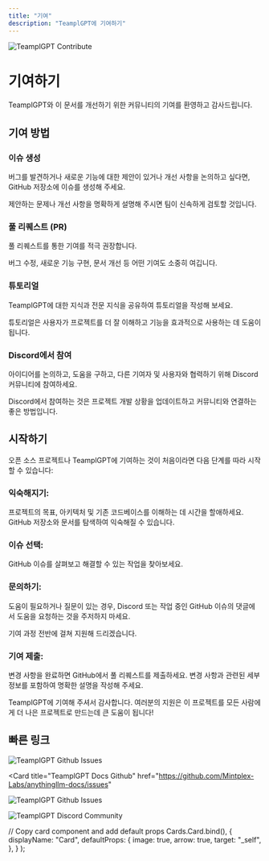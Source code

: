 ```yaml
---
title: "기여"
description: "TeamplGPT에 기여하기"
---
```



<Image
  src="/images/home/contribute.png"
  height={1080}
  width={1920}
  quality={100}
  alt="TeamplGPT Contribute"
/>

# 기여하기

TeamplGPT와 이 문서를 개선하기 위한 커뮤니티의 기여를 환영하고 감사드립니다.

## 기여 방법

### 이슈 생성

버그를 발견하거나 새로운 기능에 대한 제안이 있거나 개선 사항을 논의하고 싶다면, GitHub 저장소에 이슈를 생성해 주세요.

제안하는 문제나 개선 사항을 명확하게 설명해 주시면 팀이 신속하게 검토할 것입니다.

### 풀 리퀘스트 (PR)

풀 리퀘스트를 통한 기여를 적극 권장합니다.

버그 수정, 새로운 기능 구현, 문서 개선 등 어떤 기여도 소중히 여깁니다.

### 튜토리얼

TeamplGPT에 대한 지식과 전문 지식을 공유하여 튜토리얼을 작성해 보세요.

튜토리얼은 사용자가 프로젝트를 더 잘 이해하고 기능을 효과적으로 사용하는 데 도움이 됩니다.

### Discord에서 참여

아이디어를 논의하고, 도움을 구하고, 다른 기여자 및 사용자와 협력하기 위해 Discord 커뮤니티에 참여하세요.

Discord에서 참여하는 것은 프로젝트 개발 상황을 업데이트하고 커뮤니티와 연결하는 좋은 방법입니다.

## 시작하기

오픈 소스 프로젝트나 TeamplGPT에 기여하는 것이 처음이라면 다음 단계를 따라 시작할 수 있습니다:

### 익숙해지기:

프로젝트의 목표, 아키텍처 및 기존 코드베이스를 이해하는 데 시간을 할애하세요. GitHub 저장소와 문서를 탐색하여 익숙해질 수 있습니다.

### 이슈 선택:

GitHub 이슈를 살펴보고 해결할 수 있는 작업을 찾아보세요.

### 문의하기:

도움이 필요하거나 질문이 있는 경우, Discord 또는 작업 중인 GitHub 이슈의 댓글에서 도움을 요청하는 것을 주저하지 마세요.

기여 과정 전반에 걸쳐 지원해 드리겠습니다.

### 기여 제출:

변경 사항을 완료하면 GitHub에서 풀 리퀘스트를 제출하세요. 변경 사항과 관련된 세부 정보를 포함하여 명확한 설명을 작성해 주세요.

TeamplGPT에 기여해 주셔서 감사합니다. 여러분의 지원은 이 프로젝트를 모든 사람에게 더 나은 프로젝트로 만드는데 큰 도움이 됩니다!

## 빠른 링크

<Cards>
  <Card title="TeamplGPT Github" href="https://github.com/Mintplex-Labs/anything-llm/issues"> 
    <Image
      src="/images/getting-started/introduction/header-image.png" 
      height={1080} 
      width={1920} 
      quality={100}
      alt="TeamplGPT Github Issues"
    />
  </Card>

<Card
  title="TeamplGPT Docs Github"
  href="https://github.com/Mintplex-Labs/anythingllm-docs/issues"
>
  <Image
    src="/images/getting-started/support/github.png"
    height={1080}
    width={1920}
    quality={100}
    alt="TeamplGPT Github Issues"
  />
</Card>

  <Card title="Discord Community Invite" href="https://discord.gg/Dh4zSZCdsC"> 
    <Image
      src="/images/getting-started/support/discord.png" 
      height={1080} 
      width={1920}
      quality={100} 
      alt="TeamplGPT Discord Community"
    />
  </Card>
</Cards>

  // Copy card component and add default props
  Cards.Card.bind(),
  {
    displayName: "Card",
    defaultProps: {
      image: true,
      arrow: true,
      target: "_self",
    },
  }
);

<style global jsx>{`
  img {
    aspect-ratio: 16/9;
    object-fit: cover;
  }
`}</style>
